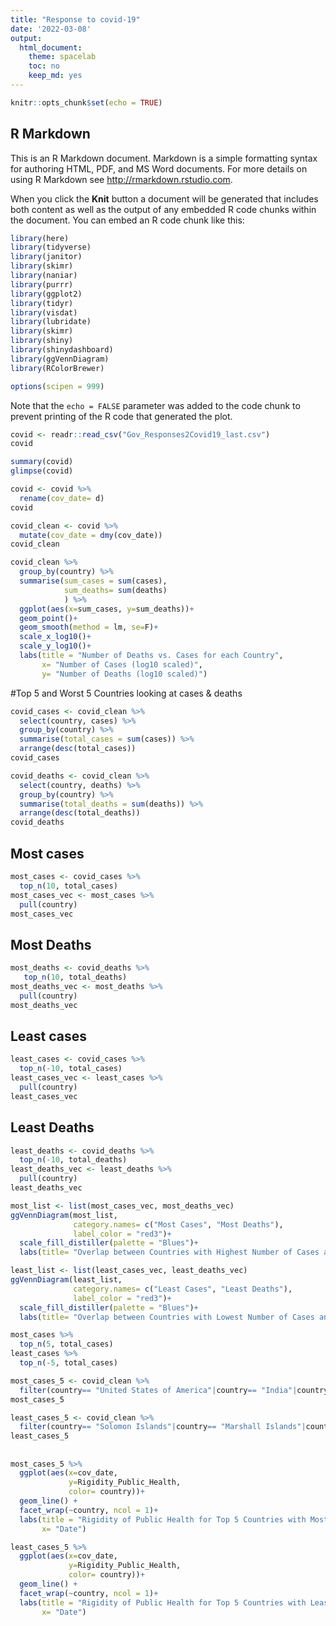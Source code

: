 ---
title: "Response to covid-19"
date: '2022-03-08'
output:
  html_document:
    theme: spacelab
    toc: no
    keep_md: yes 
---

```{r setup, include=FALSE}
knitr::opts_chunk$set(echo = TRUE)
```

## R Markdown

This is an R Markdown document. Markdown is a simple formatting syntax for authoring HTML, PDF, and MS Word documents. For more details on using R Markdown see <http://rmarkdown.rstudio.com>.

When you click the **Knit** button a document will be generated that includes both content as well as the output of any embedded R code chunks within the document. You can embed an R code chunk like this:

```{r cars}
library(here)
library(tidyverse)
library(janitor)
library(skimr)
library(naniar)
library(purrr)
library(ggplot2)
library(tidyr)
library(visdat)
library(lubridate)
library(skimr)
library(shiny)
library(shinydashboard)
library(ggVennDiagram)
library(RColorBrewer)
```

```{r}
options(scipen = 999)
```


Note that the `echo = FALSE` parameter was added to the code chunk to prevent printing of the R code that generated the plot.

```{r}
covid <- readr::read_csv("Gov_Responses2Covid19_last.csv")
covid
```

```{r}
summary(covid)
glimpse(covid)
```

```{r}
covid <- covid %>%
  rename(cov_date= d)
covid
```

```{r}
covid_clean <- covid %>%
  mutate(cov_date = dmy(cov_date))
covid_clean
```
```{r}
covid_clean %>%
  group_by(country) %>%
  summarise(sum_cases = sum(cases),
            sum_deaths= sum(deaths)
            ) %>%
  ggplot(aes(x=sum_cases, y=sum_deaths))+
  geom_point()+
  geom_smooth(method = lm, se=F)+
  scale_x_log10()+
  scale_y_log10()+
  labs(title = "Number of Deaths vs. Cases for each Country",
       x= "Number of Cases (log10 scaled)",
       y= "Number of Deaths (log10 scaled)")
```


#Top 5 and Worst 5 Countries looking at cases & deaths
```{r}
covid_cases <- covid_clean %>%
  select(country, cases) %>%
  group_by(country) %>%
  summarise(total_cases = sum(cases)) %>%
  arrange(desc(total_cases))
covid_cases
```

```{r}
covid_deaths <- covid_clean %>%
  select(country, deaths) %>%
  group_by(country) %>%
  summarise(total_deaths = sum(deaths)) %>%
  arrange(desc(total_deaths))
covid_deaths
```
## Most cases
```{r}
most_cases <- covid_cases %>%
  top_n(10, total_cases)
most_cases_vec <- most_cases %>%
  pull(country)
most_cases_vec
```
## Most Deaths
```{r}
most_deaths <- covid_deaths %>%
   top_n(10, total_deaths)
most_deaths_vec <- most_deaths %>%
  pull(country)
most_deaths_vec
```
## Least cases
```{r}
least_cases <- covid_cases %>%
  top_n(-10, total_cases)
least_cases_vec <- least_cases %>%
  pull(country)
least_cases_vec
```

## Least Deaths
```{r}
least_deaths <- covid_deaths %>%
  top_n(-10, total_deaths)
least_deaths_vec <- least_deaths %>%
  pull(country)
least_deaths_vec
```
```{r}
most_list <- list(most_cases_vec, most_deaths_vec)
ggVennDiagram(most_list, 
              category.names= c("Most Cases", "Most Deaths"),
              label_color = "red3")+
  scale_fill_distiller(palette = "Blues")+
  labs(title= "Overlap between Countries with Highest Number of Cases and Deaths")
```
```{r}
least_list <- list(least_cases_vec, least_deaths_vec)
ggVennDiagram(least_list, 
              category.names= c("Least Cases", "Least Deaths"),
              label_color = "red3")+
  scale_fill_distiller(palette = "Blues")+
  labs(title= "Overlap between Countries with Lowest Number of Cases and Deaths")
```
```{r}
most_cases %>%
  top_n(5, total_cases)
least_cases %>%
  top_n(-5, total_cases)
```

```{r}
most_cases_5 <- covid_clean %>%
  filter(country== "United States of America"|country== "India"|country== "Brazil"|country== "Russia"|country== "Colombia")
most_cases_5
```

```{r}
least_cases_5 <- covid_clean %>%
  filter(country== "Solomon Islands"|country== "Marshall Islands"|country== "Anguilla"|country== "Laos"|country== "Saint Kitts and Nevis")
least_cases_5
```

## 
```{r}
most_cases_5 %>%
  ggplot(aes(x=cov_date, 
             y=Rigidity_Public_Health,
             color= country))+
  geom_line() +
  facet_wrap(~country, ncol = 1)+
  labs(title = "Rigidity of Public Health for Top 5 Countries with Most Cases",
       x= "Date")
```
```{r}
least_cases_5 %>%
  ggplot(aes(x=cov_date, 
             y=Rigidity_Public_Health,
             color= country))+
  geom_line() +
  facet_wrap(~country, ncol = 1)+
  labs(title = "Rigidity of Public Health for Top 5 Countries with Least Cases",
       x= "Date")
```

